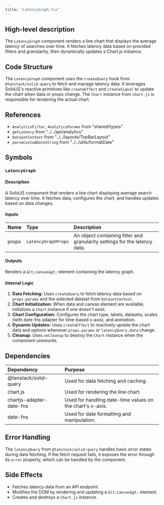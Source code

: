 ```yaml
---
title: "LatencyGraph.tsx"
---
```


## High-level description
The `LatencyGraph` component renders a line chart that displays the average latency of searches over time. It fetches latency data based on provided filters and granularity, then dynamically updates a Chart.js instance.

## Code Structure
The `LatencyGraph` component uses the `createQuery` hook from `@tanstack/solid-query` to fetch and manage latency data. It leverages SolidJS's reactive primitives like `createEffect` and `createSignal` to update the chart when data or props change. The `Chart` instance from `chart.js` is responsible for rendering the actual chart.

## References
- `AnalyticsFilter`, `AnalyticsParams` from "shared/types"
- `getLatency` from "../../api/analytics"
- `DatasetContext` from "../../layouts/TopBarLayout"
- `parseCustomDateString` from "../../utils/formatDate"

## Symbols

### `LatencyGraph`
#### Description
A SolidJS component that renders a line chart displaying average search latency over time. It fetches data, configures the chart, and handles updates based on data changes.

#### Inputs
| Name | Type | Description |
|:-----|:-----|:------------|
| props | `LatencyGraphProps` | An object containing filter and granularity settings for the latency data. |

#### Outputs
Renders a `&lt;canvas&gt;` element containing the latency graph.

#### Internal Logic
1. **Data Fetching:** Uses `createQuery` to fetch latency data based on `props.params` and the selected dataset from `DatasetContext`.
2. **Chart Initialization:** When data and canvas element are available, initializes a `Chart` instance if one doesn't exist.
3. **Chart Configuration:** Configures the chart type, labels, datasets, scales (with date-fns adapter for time-based x-axis), and animation.
4. **Dynamic Updates:** Uses `createEffect` to reactively update the chart data and options whenever `props.params` or `latencyQuery.data` change.
5. **Cleanup:** Uses `onCleanup` to destroy the `Chart` instance when the component unmounts.

## Dependencies
| Dependency | Purpose |
|:-----------|:--------|
| @tanstack/solid-query | Used for data fetching and caching. |
| chart.js | Used for rendering the line chart. |
| chartjs-adapter-date-fns | Used for handling date-time values on the chart's x-axis. |
| date-fns | Used for date formatting and manipulation. |

## Error Handling
The `latencyQuery` from `@tanstack/solid-query` handles basic error states during data fetching. If the fetch request fails, it exposes the error through its `error` property, which can be handled by the component.

## Side Effects
- Fetches latency data from an API endpoint.
- Modifies the DOM by rendering and updating a `&lt;canvas&gt;` element.
- Creates and destroys a `Chart.js` instance. 
